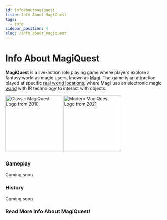 ```yaml
---
id: infoaboutmagiquest
title: Info About MagiQuest
tags:
  - Info
sidebar_position: 4
slug: /info_about_magiquest
---
```



# Info About MagiQuest

**MagiQuest** is a live-action role playing game where players explore a fantasy world as magic users, known as [Magi](docs\Info_About_MagiQuest\Magi.md). The game is an attraction played at specific [real world locations](docs\Realm_Locations\index.mdx); where Magi use an electronic magic [wand](docs\Info_About_MagiQuest\Game_Mechanics\Wands.md) with IR technology to interact with objects.

<img src="\img\MQ_logo_classic.webp" alt="Classic MagiQuest Logo from 2010" width="180" hight="96"></img> <img src="\img\MQ_logo_modern.webp" alt="Modern MagiQuest Logo from 2021" width="180" hight="96"></img>

### Gameplay

Coming soon

### History

Coming soon

### Read More Info About MagiQuest!

<DocCardList />